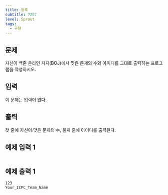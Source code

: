 ```yaml
---
title: 등록
subtitle: 7287
level: Sprout
tags:
  - 구현
---
```


## 문제

자신이 백준 온라인 저지(BOJ)에서 맞은 문제의 수와 아이디를 그대로 출력하는 프로그램을 작성하시오.

## 입력

이 문제는 입력이 없다.

## 출력

첫 줄에 자신이 맞은 문제의 수, 둘째 줄에 아이디를 출력한다.

## 예제 입력 1

```

```

## 예제 출력 1

```
123
Your_ICPC_Team_Name
```
